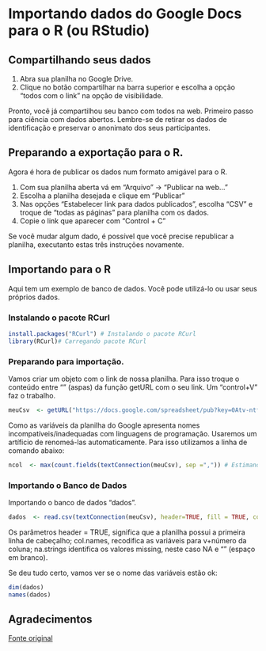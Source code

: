 Importando dados do Google Docs para o R (ou RStudio)
========================================================

Compartilhando seus dados
---------------------------------

1. Abra sua planilha no Google Drive.
2. Clique no botão compartilhar na barra superior e escolha a opção "todos com o link" na opção de visibilidade.

Pronto, você já compartilhou seu banco com todos na web. Primeiro passo para ciência com dados abertos. Lembre-se de retirar os dados de identificação e preservar o anonimato dos seus participantes.

Preparando a exportação para o R.
---------------------------------
Agora é hora de publicar os dados num formato amigável para o R.

1. Com sua planilha aberta vá em "Arquivo" -> "Publicar na web..."
2. Escolha a planilha desejada e clique em "Publicar"
3. Nas opções "Estabelecer link para dados publicados", escolha "CSV" e troque de "todas as páginas" para planilha com os dados.
4. Copie o link que aparecer com "Control + C"

Se você mudar algum dado, é possível que você precise republicar a planilha, executanto estas três instruções novamente.


Importando para o R
-----------------------
Aqui tem um exemplo de banco de dados. Você pode utilizá-lo ou usar seus próprios dados.


### Instalando o pacote RCurl
```r
install.packages("RCurl") # Instalando o pacote RCurl
library(RCurl)# Carregando pacote RCurl
```

### Preparando para importação.
Vamos criar um objeto com o link de nossa planilha. Para isso troque o conteúdo entre "" (aspas) da função getURL com o seu link. Um "control+V" faz o trabalho.

```r
meuCsv  <- getURL("https://docs.google.com/spreadsheet/pub?key=0Atv-ntf9TI4edFpMalBzelZxa1dxZFByR29FVUFjM3c&single=true&gid=1&output=csv")  #salvando o link para a planilha do Google
```

Como as variáveis da planilha do Google apresenta nomes incompatíveis/inadequadas com linguagens de programação. Usaremos um artíficio de renomeá-las automaticamente. Para isso utilizamos a linha de comando abaixo:
```r
ncol  <- max(count.fields(textConnection(meuCsv), sep =",")) # Estimando o número de colunas da tabela
```

### Importando o Banco de Dados
Importando o banco de dados "dados". 
```r
dados  <- read.csv(textConnection(meuCsv), header=TRUE, fill = TRUE, col.names = paste0("v", seq_len(ncol)), na.strings = c("NA",""))
```
Os parâmetros header = TRUE, significa que a planilha possui a primeira linha de cabeçalho; col.names, recodifica as variáveis para v+número da coluna; na.strings identifica os valores missing, neste caso NA e "" (espaço em branco).

Se deu tudo certo, vamos ver se o nome das variáveis estão ok:
```r
dim(dados)
names(dados)
```


Agradecimentos
---------------
[Fonte original](http://blog.revolutionanalytics.com/2009/09/how-to-use-a-google-spreadsheet-as-data-in-r.html)

